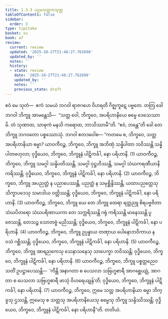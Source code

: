 ```yaml
---
title: 1.3.3 ပဌမသတ္တကသုတ္တ
tableOfContents: false
sidebar:
  order: 3
type: tipitaka
basket: su
book: a7
review:
  current: review
  updated: '2025-10-27T21:48:27.762698'
  updated_by: ''
  notes: ''
  history:
  - state: review
    date: '2025-10-27T21:48:27.762698'
    updated_by: ''
    notes: ''
    previous_state: draft
---
```



<ReviewStatus review={frontmatter.review} showDetails={true} />

<HypothesisAnnotation frontmatter={frontmatter} />

<DynamicBreadcrumb />

<Division number="23" book="a7" e="ch" v="16" p="412">

<Paragraph number="118" book="a7">
ဧဝံ မေ သုတံ—  ဧကံ သမယံ ဘဂဝါ ရာဇဂဟေ ဝိဟရတိ ဂိဇ္ဈကူဋေ ပဗ္ဗတေ. တတြ ခေါ ဘဂဝါ ဘိက္ခူ အာမန္တေသိ—  “သတ္တ ဝေါ, ဘိက္ခဝေ, အပရိဟာနိယေ ဓမ္မေ ဒေသေဿာမိ. တံ သုဏာထ, သာဓုကံ မနသိ ကရောထ, ဘာသိဿာမီ”တိ. “ဧဝံ, ဘန္တေ”တိ ခေါ တေ ဘိက္ခူ ဘဂဝတော ပစ္စဿောသုံ. ဘဂဝါ ဧတဒဝေါစ—
</Paragraph>

<Paragraph number="119" book="a7">
“ကတမေ စ, ဘိက္ခဝေ, သတ္တ အပရိဟာနိယာ ဓမ္မာ? ယာဝကီဝဉ္စ, ဘိက္ခဝေ, ဘိက္ခူ အဘိဏှံ သန္နိပါတာ ဘဝိဿန္တိ သန္နိပါတဗဟုလာ; ဝုဒ္ဓိယေဝ, ဘိက္ခဝေ, ဘိက္ခူနံ ပါဋိကင်္ခါ, နော ပရိဟာနိ. (1)
</Paragraph>

<Paragraph number="120" book="a7">
ယာဝကီဝဉ္စ, ဘိက္ခဝေ, ဘိက္ခူ သမဂ္ဂါ သန္နိပတိဿန္တိ, သမဂ္ဂါ ဝုဋ္ဌဟိဿန္တိ, သမဂ္ဂါ သံဃကရဏီယာနိ ကရိဿန္တိ; ဝုဒ္ဓိယေဝ, ဘိက္ခဝေ, ဘိက္ခူနံ ပါဋိကင်္ခါ, နော ပရိဟာနိ. (2)
</Paragraph>

<Paragraph number="121" book="a7">
ယာဝကီဝဉ္စ, ဘိက္ခဝေ, ဘိက္ခူ အပညတ္တံ န ပညာပေဿန္တိ, ပညတ္တံ န သမုစ္ဆိန္ဒိဿန္တိ, ယထာပညတ္တေသု သိက္ခာပဒေသု သမာဒါယ ဝတ္တိဿန္တိ; ဝုဒ္ဓိယေဝ, ဘိက္ခဝေ, ဘိက္ခူနံ ပါဋိကင်္ခါ, နော ပရိဟာနိ. (3)
</Paragraph>

<Paragraph number="122" book="a7">
ယာဝကီဝဉ္စ, ဘိက္ခဝေ, ဘိက္ခူ ယေ တေ ဘိက္ခူ ထေရာ ရတ္တညူ စိရပဗ္ဗဇိတာ သံဃပိတရော သံဃပရိဏာယကာ တေ သက္ကရိဿန္တိ ဂရုံ ကရိဿန္တိ မာနေဿန္တိ ပူဇေဿန္တိ, တေသဉ္စ သောတဗ္ဗံ မညိဿန္တိ; ဝုဒ္ဓိယေဝ, ဘိက္ခဝေ, ဘိက္ခူနံ ပါဋိကင်္ခါ, နော ပရိဟာနိ. (4)
</Paragraph>

<Paragraph number="123" book="a7">
ယာဝကီဝဉ္စ, ဘိက္ခဝေ, ဘိက္ခူ ဥပ္ပန္နာယ တဏှာယ ပေါနောဘဝိကာယ န ဝသံ ဂစ္ဆိဿန္တိ; ဝုဒ္ဓိယေဝ, ဘိက္ခဝေ, ဘိက္ခူနံ ပါဋိကင်္ခါ, နော ပရိဟာနိ. (5)
</Paragraph>

<Paragraph number="124" book="a7">
ယာဝကီဝဉ္စ, ဘိက္ခဝေ, ဘိက္ခူ အာရညကေသု သေနာသနေသု သာပေက္ခာ ဘဝိဿန္တိ; ဝုဒ္ဓိယေဝ, ဘိက္ခဝေ, ဘိက္ခူနံ ပါဋိကင်္ခါ, နော ပရိဟာနိ. (6)
</Paragraph>

<Paragraph number="125" book="a7">
ယာဝကီဝဉ္စ, ဘိက္ခဝေ, ဘိက္ခူ ပစ္စတ္တညေဝ သတိံ ဥပဋ္ဌာပေဿန္တိ—  ‘ကိန္တိ အနာဂတာ စ ပေသလာ သဗြဟ္မစာရီ အာဂစ္ဆေယျုံ, အာဂတာ စ ပေသလာ သဗြဟ္မစာရီ ဖာသုံ ဝိဟရေယျုန်’တိ; ဝုဒ္ဓိယေဝ, ဘိက္ခဝေ, ဘိက္ခူနံ ပါဋိကင်္ခါ, နော ပရိဟာနိ. (7)
</Paragraph>

<Paragraph number="126" book="a7">
ယာဝကီဝဉ္စ, ဘိက္ခဝေ, ဣမေ သတ္တ အပရိဟာနိယာ ဓမ္မာ ဘိက္ခူသု ဌဿန္တိ, ဣမေသု စ သတ္တသု အပရိဟာနိယေသု ဓမ္မေသု ဘိက္ခူ သန္ဒိဿိဿန္တိ; ဝုဒ္ဓိယေဝ, ဘိက္ခဝေ, ဘိက္ခူနံ ပါဋိကင်္ခါ, နော ပရိဟာနီ”တိ.

</Paragraph>
</Division>

<Paragraph number="127" type="center" book="a7">
တတိယံ.
</Paragraph>